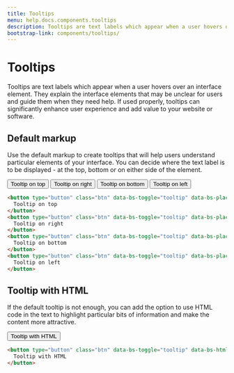 ```yaml
---
title: Tooltips
menu: help.docs.components.tooltips
description: Tooltips are text labels which appear when a user hovers over an interface element. They explain the interface elements that may be unclear for users and guide them when they need help. If used properly, tooltips can significantly enhance user experience and add value to your website or software.
bootstrap-link: components/tooltips/
---
```


# Tooltips

Tooltips are text labels which appear when a user hovers over an interface element. They explain the interface elements that may be unclear for users and guide them when they need help. If used properly, tooltips can significantly enhance user experience and add value to your website or software.

## Default markup

Use the default markup to create tooltips that will help users understand particular elements of your interface. You can decide where the text label is to be displayed - at the top, bottom or on either side of the element.

<Example>
<button type="button" class="btn" data-bs-toggle="tooltip" data-bs-placement="top" title="Tooltip on top">
  Tooltip on top
</button>
<button type="button" class="btn" data-bs-toggle="tooltip" data-bs-placement="right" title="Tooltip on right">
  Tooltip on right
</button>
<button type="button" class="btn" data-bs-toggle="tooltip" data-bs-placement="bottom" title="Tooltip on bottom">
  Tooltip on bottom
</button>
<button type="button" class="btn" data-bs-toggle="tooltip" data-bs-placement="left" title="Tooltip on left">
  Tooltip on left
</button>
</Example>

~~~html
<button type="button" class="btn" data-bs-toggle="tooltip" data-bs-placement="top" title="Tooltip on top">
  Tooltip on top
</button>
<button type="button" class="btn" data-bs-toggle="tooltip" data-bs-placement="right" title="Tooltip on right">
  Tooltip on right
</button>
<button type="button" class="btn" data-bs-toggle="tooltip" data-bs-placement="bottom" title="Tooltip on bottom">
  Tooltip on bottom
</button>
<button type="button" class="btn" data-bs-toggle="tooltip" data-bs-placement="left" title="Tooltip on left">
  Tooltip on left
</button>
~~~


## Tooltip with HTML

If the default tooltip is not enough, you can add the option to use HTML code in the text to highlight particular bits of information and make the content more attractive.

<Example>
<button type="button" class="btn" data-bs-toggle="tooltip" data-bs-html="true" title="<em>Tooltip</em> <u>with</u> <b>HTML</b>">
  Tooltip with HTML
</button>
</Example>

~~~html
<button type="button" class="btn" data-bs-toggle="tooltip" data-bs-html="true" title="<em>Tooltip</em> <u>with</u> <b>HTML</b>">
  Tooltip with HTML
</button>
~~~
